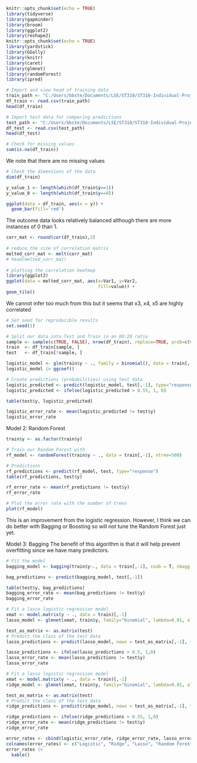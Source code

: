 ```r
knitr::opts_chunk$set(echo = TRUE)
library(tidyverse) 
library(gapminder) 
library(broom)
library(ggplot2)
library(reshape2)
knitr::opts_chunk$set(echo = TRUE)
library(yardstick)
library(GGally)
library(knitr)
library(caret)
library(glmnet)
library(randomForest)
library(ipred)
```

```r
# Import and view head of training data
train_path <- "C:/Users/bbste/Documents/LSE/ST310/ST310-Individual-Project/Data/ST310_challenge1_train.csv"
df_train <- read.csv(train_path)
head(df_train)
```
```r
# Import test data for comparing predictions
test_path <- "C:/Users/bbste/Documents/LSE/ST310/ST310-Individual-Project/Data/ST310_challenge1_test.csv"
df_test <- read.csv(test_path)
head(df_test)
```


```r
# Check for missing values
sum(is.na(df_train))
```
We note that there are no missing values
```r
# Check the dimensions of the data
dim(df_train)
```
```r
y_value_1 <- length(which(df_train$y==1))
y_value_0 <- length(which(df_train$y==0)) 
```

```r
ggplot(data = df_train, aes(x = y)) + 
  geom_bar(fill='red')
```
The outcome data looks relatively balanced although there are more instances of 0 than 1.

```r
corr_mat <- round(cor(df_train),2)
 
# reduce the size of correlation matrix
melted_corr_mat <- melt(corr_mat)
# head(melted_corr_mat)
 
# plotting the correlation heatmap
library(ggplot2)
ggplot(data = melted_corr_mat, aes(x=Var1, y=Var2,
                                   fill=value)) +
geom_tile()
```
We cannot infer too much from this but it seems that x3, x4, x5 are highly correlated

```r
# Set seed for reproducible results
set.seed(1)

# Split our data into Test and Train in an 80:20 ratio
sample <- sample(c(TRUE, FALSE), nrow(df_train), replace=TRUE, prob=c(0.8,0.2))
train  <- df_train[sample, ]
test   <- df_train[!sample, ]
```

```r
logistic_model <- glm(train$y ~ ., family = binomial(), data = train[,-1])
logistic_model |> ggcoef()
```
```r
# Create predictions (probabilities) using test data 
logistic_predicted <- predict(logistic_model, test[,-1], type="response")
logistic_predicted <- ifelse(logistic_predicted > 0.55, 1, 0)
```

```r
table(test$y, logistic_predicted)
```
```r
logistic_error_rate <- mean(logistic_predicted != test$y)
logistic_error_rate
```
Model 2: Random Forest
```r
train$y <- as.factor(train$y)
```

```r
# Train our Random Forest with 
rf_model <- randomForest(train$y ~ ., data = train[,-1], ntree=500)
```

```r
# Predictions
rf_predictions <- predict(rf_model, test, type="response")
table(rf_predictions, test$y)
```

```r
rf_error_rate <- mean(rf_predictions != test$y)
rf_error_rate
```


```r
# Plot the error rate with the number of trees
plot(rf_model)
```
This is an improvement from the logistic regression. However, I think we can do better with Bagging or Boosting so will not tune the Random Forest just yet.

Model 3: Bagging
The benefit of this algorithm is that it will help prevent overfitting since we have many predictors.
```r
# Fit the model
bagging_model <- bagging(train$y~., data = train[,-1], coob = T, nbagg = 200 )
```

```r
bag_predictions <- predict(bagging_model, test[,-1])
```

```r
table(test$y, bag_predictions)
bagging_error_rate <- mean(bag_predictions != test$y)
bagging_error_rate
```

```r
# Fit a lasso logistic regression model
xmat <- model.matrix(y ~ ., data = train)[,-1]
lasso_model <- glmnet(xmat, train$y, family="binomial", lambda=0.01, alpha = 1)
```

```r
test_as_matrix <- as.matrix(test)
# Predict the class of the test data
lasso_predictions <- predict(lasso_model, newx = test_as_matrix[,-1], type = "response")
```

```r
lasso_predictions <- ifelse(lasso_predictions > 0.5, 1,0)
lasso_error_rate <- mean(lasso_predictions != test$y)
lasso_error_rate
```

```r
# Fit a lasso logistic regression model
xmat <- model.matrix(y ~ ., data = train)[,-1]
ridge_model <- glmnet(xmat, train$y, family="binomial", lambda=0.01, alpha = 0)
```

```r
test_as_matrix <- as.matrix(test)
# Predict the class of the test data
ridge_predictions <- predict(ridge_model, newx = test_as_matrix[,-1], type = "response")
```

```r
ridge_predictions <- ifelse(ridge_predictions > 0.55, 1,0)
ridge_error_rate <- mean(ridge_predictions != test$y)
ridge_error_rate
```

```r
error_rates <- cbind(logistic_error_rate, ridge_error_rate, lasso_error_rate, rf_error_rate, bagging_error_rate)
colnames(error_rates) <- c("Logistic", "Ridge", "Lasso", "Random Forest", "Bagging")
error_rates |>
  kable()
```


